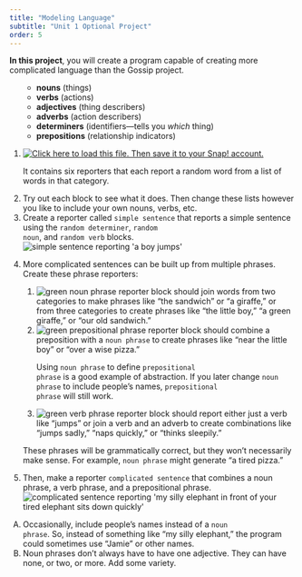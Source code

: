```yaml
---
title: "Modeling Language"
subtitle: "Unit 1 Optional Project"
order: 5
---
```


::: learn
<p><strong>In this project</strong>, you will create a program capable of creating more complicated language than the Gossip project.</p>
:::

::: {#first .forYouToDo}
<ol>

::: sidenote
<ul>

<li><strong>nouns</strong> (things)</li>

<li><strong>verbs</strong> (actions)</li>

<li><strong>adjectives</strong> (thing describers)</li>

<li><strong>adverbs</strong> (action describers)</li>

<li><strong>determiners</strong> (identifiers---tells you <em>which</em> thing)</li>

<li><strong>prepositions</strong> (relationship indicators)</li>

</ul>
:::

<li>

<a href="/prog/1-introduction/U1-ModelingLanguage.xml" class="run"><img src="/img/icons/load-save.png" title="Click here to load this file. Then save it to your Snap! account." alt="Click here to load this file. Then save it to your Snap! account." class="inline"/></a>

<p>It contains six reporters that each report a random word from a list of words in that category.</p>

</li>

<li>Try out each block to see what it does. Then change these lists however you like to include your own nouns, verbs, etc.</li>

<li>Create a reporter called <code>simple sentence</code> that reports a simple sentence using the <code>random determiner</code>, <code>random noun</code>, and <code>random verb</code> blocks. <img src="/img/1-introduction/simple-sentence-reporting.png" title="simple sentence reporting &apos;a boy jumps&apos;" alt="simple sentence reporting &apos;a boy jumps&apos;" class="indent"/></li>

<li>

More complicated sentences can be built up from multiple phrases. Create these phrase reporters:

<ol>

<li><img src="/img/3-lists/noun_phrase.png" title="green noun phrase reporter block" alt="green noun phrase reporter block" border="0"/> should join words from two categories to make phrases like "the sandwich" or "a giraffe," or from three categories to create phrases like "the little boy," "a green giraffe," or "our old sandwich."</li>

<li><img src="/img/3-lists/prep_phrase.png" title="green prepositional phrase reporter block" alt="green prepositional phrase reporter block" border="0"/> should combine a preposition with a <code>noun phrase</code> to create phrases like "near the little boy" or "over a wise pizza."</li>

::: takeNote
Using <code>noun phrase</code> to define <code>prepositional phrase</code> is a good example of abstraction. If you later change <code>noun phrase</code> to include people's names, <code>prepositional phrase</code> will still work.
:::

<li><img src="/img/3-lists/verb_phrase.png" title="green verb phrase reporter block" alt="green verb phrase reporter block" border="0"/> should report either just a verb like "jumps" or join a verb and an adverb to create combinations like "jumps sadly," "naps quickly," or "thinks sleepily."</li>

</ol>

</li>

::: endnote
These phrases will be grammatically correct, but they won't necessarily make sense. For example, <code>noun phrase</code> might generate "a tired pizza."
:::

<li>Then, make a reporter <code>complicated sentence</code> that combines a noun phrase, a verb phrase, and a prepositional phrase. <img src="/img/1-introduction/complicated-sentence-reporting.png" title="complicated sentence reporting &apos;my silly elephant in front of your tired elephant sits down quickly&apos;" alt="complicated sentence reporting &apos;my silly elephant in front of your tired elephant sits down quickly&apos;" class="indent"/></li>

</ol>
:::

```{=html}
<!--      <div class="todo">
See also: <a href="/3-lists/investigations/longest-word.html">Longest Word</a> and <a href="/3-lists/investigations/exaggerate.html">Exaggerate </a>
<ul>
<li>Any reason not to tack these on to the TIF for this page? --MF</li>
<li>Yeah, they don't really fit the topic, and TIF is pretty substantial already. --bh</li>
</ul>
</div>  -->
```
::: takeItFurther
<ol type="A">

<li>Occasionally, include people's names instead of a <code>noun phrase</code>. So, instead of something like "my silly elephant," the program could sometimes use "Jamie" or other names.</li>

<li>Noun phrases don't always have to have one adjective. They can have none, or two, or more. Add some variety.</li>

</ol>
:::

</body>

</html>
